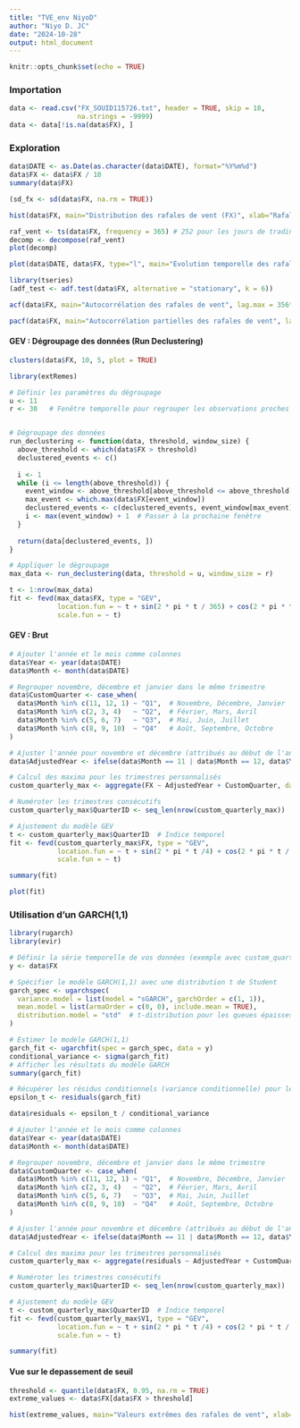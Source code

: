 ---
title: "TVE_env NiyoD"
author: "Niyo D. JC"
date: "2024-10-28"
output: html_document
---

```{r setup, include=FALSE}
knitr::opts_chunk$set(echo = TRUE)
```

### Importation

```{r}
data <- read.csv("FX_SOUID115726.txt", header = TRUE, skip = 18,
                 na.strings = -9999)
data <- data[!is.na(data$FX), ]
```

### Exploration

```{r}
data$DATE <- as.Date(as.character(data$DATE), format="%Y%m%d") 
data$FX <- data$FX / 10 
summary(data$FX)
```

```{r}
(sd_fx <- sd(data$FX, na.rm = TRUE))
```

```{r}
hist(data$FX, main="Distribution des rafales de vent (FX)", xlab="Rafales de vent (m/s)", breaks=30, col="lightblue")
```

```{r}
raf_vent <- ts(data$FX, frequency = 365) # 252 pour les jours de trading annuels
decomp <- decompose(raf_vent)
plot(decomp)
```

```{r}
plot(data$DATE, data$FX, type="l", main="Évolution temporelle des rafales de vent (FX)", xlab="Date", ylab="Rafales de vent (m/s)", col="blue")
```

```{r}
library(tseries)
(adf_test <- adf.test(data$FX, alternative = "stationary", k = 6))
```

```{r}
acf(data$FX, main="Autocorrélation des rafales de vent", lag.max = 356*5)
```

```{r}
pacf(data$FX, main="Autocorrélation partielles des rafales de vent", lag.max=365*5)
```

#### GEV : Dégroupage des données (Run Declustering)

```{r}
clusters(data$FX, 10, 5, plot = TRUE)
```

```{r}
library(extRemes)

# Définir les paramètres du dégroupage
u <- 11
r <- 30   # Fenêtre temporelle pour regrouper les observations proches


# Dégroupage des données
run_declustering <- function(data, threshold, window_size) {
  above_threshold <- which(data$FX > threshold)
  declustered_events <- c()
  
  i <- 1
  while (i <= length(above_threshold)) {
    event_window <- above_threshold[above_threshold <= above_threshold[i] + window_size]
    max_event <- which.max(data$FX[event_window])
    declustered_events <- c(declustered_events, event_window[max_event])
    i <- max(event_window) + 1  # Passer à la prochaine fenêtre
  }
  
  return(data[declustered_events, ])
}

# Appliquer le dégroupage
max_data <- run_declustering(data, threshold = u, window_size = r)
```

```{r}
t <- 1:nrow(max_data)
fit <- fevd(max_data$FX, type = "GEV",
            location.fun = ~ t + sin(2 * pi * t / 365) + cos(2 * pi * t / 365),
            scale.fun = ~ t)

```

#### GEV : Brut

```{r}
# Ajouter l'année et le mois comme colonnes
data$Year <- year(data$DATE)
data$Month <- month(data$DATE)

# Regrouper novembre, décembre et janvier dans le même trimestre
data$CustomQuarter <- case_when(
  data$Month %in% c(11, 12, 1) ~ "Q1",  # Novembre, Décembre, Janvier
  data$Month %in% c(2, 3, 4)   ~ "Q2",  # Février, Mars, Avril
  data$Month %in% c(5, 6, 7)   ~ "Q3",  # Mai, Juin, Juillet
  data$Month %in% c(8, 9, 10)  ~ "Q4"   # Août, Septembre, Octobre
)

# Ajuster l'année pour novembre et décembre (attribués au début de l'année suivante)
data$AdjustedYear <- ifelse(data$Month == 11 | data$Month == 12, data$Year + 1, data$Year)

# Calcul des maxima pour les trimestres personnalisés
custom_quarterly_max <- aggregate(FX ~ AdjustedYear + CustomQuarter, data = data, FUN = max, na.rm = TRUE)

# Numéroter les trimestres consécutifs
custom_quarterly_max$QuarterID <- seq_len(nrow(custom_quarterly_max))
```

```{r}
# Ajustement du modèle GEV
t <- custom_quarterly_max$QuarterID  # Indice temporel
fit <- fevd(custom_quarterly_max$FX, type = "GEV",
            location.fun = ~ t + sin(2 * pi * t /4) + cos(2 * pi * t / 4),  # Sinusoidalité trimestrielle
            scale.fun = ~ t)
```

```{r}
summary(fit)
```

```{r}
plot(fit)
```

### Utilisation d'un GARCH(1,1)

```{r}
library(rugarch)
library(evir)

# Définir la série temporelle de vos données (exemple avec custom_quarterly_max$FX)
y <- data$FX

# Spécifier le modèle GARCH(1,1) avec une distribution t de Student
garch_spec <- ugarchspec(
  variance.model = list(model = "sGARCH", garchOrder = c(1, 1)),
  mean.model = list(armaOrder = c(0, 0), include.mean = TRUE),
  distribution.model = "std"  # t-distribution pour les queues épaisses
)

# Estimer le modèle GARCH(1,1)
garch_fit <- ugarchfit(spec = garch_spec, data = y)
conditional_variance <- sigma(garch_fit)
# Afficher les résultats du modèle GARCH
summary(garch_fit)

# Récupérer les résidus conditionnels (variance conditionnelle) pour les intégrer dans le modèle GEV
epsilon_t <- residuals(garch_fit)

data$residuals <- epsilon_t / conditional_variance
```

```{r}
# Ajouter l'année et le mois comme colonnes
data$Year <- year(data$DATE)
data$Month <- month(data$DATE)

# Regrouper novembre, décembre et janvier dans le même trimestre
data$CustomQuarter <- case_when(
  data$Month %in% c(11, 12, 1) ~ "Q1",  # Novembre, Décembre, Janvier
  data$Month %in% c(2, 3, 4)   ~ "Q2",  # Février, Mars, Avril
  data$Month %in% c(5, 6, 7)   ~ "Q3",  # Mai, Juin, Juillet
  data$Month %in% c(8, 9, 10)  ~ "Q4"   # Août, Septembre, Octobre
)

# Ajuster l'année pour novembre et décembre (attribués au début de l'année suivante)
data$AdjustedYear <- ifelse(data$Month == 11 | data$Month == 12, data$Year + 1, data$Year)

# Calcul des maxima pour les trimestres personnalisés
custom_quarterly_max <- aggregate(residuals ~ AdjustedYear + CustomQuarter, data = data, FUN = max, na.rm = TRUE)

# Numéroter les trimestres consécutifs
custom_quarterly_max$QuarterID <- seq_len(nrow(custom_quarterly_max))
```

```{r}
# Ajustement du modèle GEV
t <- custom_quarterly_max$QuarterID  # Indice temporel
fit <- fevd(custom_quarterly_max$V1, type = "GEV",
            location.fun = ~ t + sin(2 * pi * t /4) + cos(2 * pi * t / 4),  # Sinusoidalité trimestrielle
            scale.fun = ~ t)
```

```{r}
summary(fit)
```

#### Vue sur le depassement de seuil

```{r}
threshold <- quantile(data$FX, 0.95, na.rm = TRUE)
extreme_values <- data$FX[data$FX > threshold]
```

```{r}
hist(extreme_values, main="Valeurs extrêmes des rafales de vent", xlab="Rafales de vent (m/s)", col="orange", breaks=20)
```

```{r}

```
